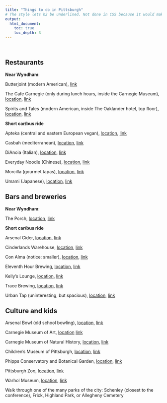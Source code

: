 ```yaml
---
title: "Things to do in Pittsburgh"
# The style lets h2 be underlined. Not done in CSS because it would make home page uglier.
output:
  html_document:
    toc: true
    toc_depth: 3
---
```


<br> 

## Restaurants

**Near Wyndham**:

Butterjoint (modern American), [link](https://butterjoint.com/)

The Cafe Carnegie (only during lunch hours, inside the Carnegie Museum), [location](https://goo.gl/maps/hxaioEVPtCHU1XWk8), [link](https://thecafecarnegie.com/menu.html)

Spirits and Tales (modern American, inside The Oaklander hotel, top floor), [location](https://goo.gl/maps/yXbj1SxXrLNamyat7), [link](https://www.spiritsandtales.com/)

**Short car/bus ride**

Apteka (central and eastern European vegan), [location](https://goo.gl/maps/egw4kbN8283x4vTa7), [link](https://aptekapgh.com/)

Casbah (mediterranean), [location](https://goo.gl/maps/ktao7oJvzWmeKgqs6), [link](https://www.casbah.kitchen/)

DiAnoia (Italian), [location](https://g.page/DiAnoiasEatery?share), [link](https://www.dianoiaseatery.com/menu/)

Everyday Noodle (Chinese), [location](https://g.page/EverydayNoodles?share), [link](http://everydaynoodles.net/)

Morcilla (gourmet tapas), [location](https://goo.gl/maps/KGNRR4BkrseK7YZXA), [link](https://www.morcillapittsburgh.com/menus)

Umami (Japanese), [location](https://g.page/UmamiPgh?share), [link](https://umamipgh.com/)

## Bars and breweries

**Near Wyndham**:

The Porch, [location](https://goo.gl/maps/99bST48D8KNq9hCm8), [link](https://www.dineattheporch.com/schenley/menu)

**Short car/bus ride**

Arsenal Cider, [location](https://goo.gl/maps/jugb9mUkfU2B2gZq9), [link](http://www.arsenalciderhouse.com/)

Cinderlands Warehouse, [location](https://g.page/CinderlandsWarehouse?share), [link](https://www.cinderlands.com/)

Con Alma (notice: smaller), [location](https://goo.gl/maps/UQLXfkey87B9pUuTA), [link](http://conalmapgh.com/)

Eleventh Hour Brewing, [location](https://goo.gl/maps/b8UNXn5RmtHgfHv19), [link](http://www.11thhourbrews.com/)

Kelly's Lounge, [location](https://goo.gl/maps/69jfyzjgYcgyASJP7), [link](https://kellysbarlounge.com/)

Trace Brewing, [location](https://g.page/tracebrewing?share), [link](http://www.tracebloomfield.com/)

Urban Tap (uninteresting, but spacious), [location](https://g.page/urban-tap-pittsburgh?share), [link](https://www.theurbantap.com/menu)


## Culture and kids

Arsenal Bowl (old school bowling), [location](https://g.page/ArsenalBowl?share), [link](http://arsenalbowl.com/)

Carnegie Museum of Art, [location](https://goo.gl/maps/7QwuZSa5TA9D6a2TA) [link](https://cmoa.org/)

Carnegie Museum of Natural History, [location](https://goo.gl/maps/a7vBBAvHAdqykxdC7), [link](https://carnegiemnh.org/)

Children's Museum of Pittsburgh, [location](https://g.page/pittsburghkids?share), [link](https://www.pittsburghkids.org/)

Phipps Conservatory and Botanical Garden, [location](https://goo.gl/maps/zNcF3Tw2zEfLj6QG8), [link](https://phipps.conservatory.org/visit-and-explore/visit/cafe-phipps/)

Pittsburgh Zoo, [location](https://g.page/pghzoo?share), [link](https://www.pittsburghzoo.org/)

Warhol Museum, [location](https://g.page/thewarholmuseum?share), [link](https://www.warhol.org/)

Walk through one of the many parks of the city: Schenley (closest to the conference), Frick, Highland Park, or Allegheny Cemetery 


